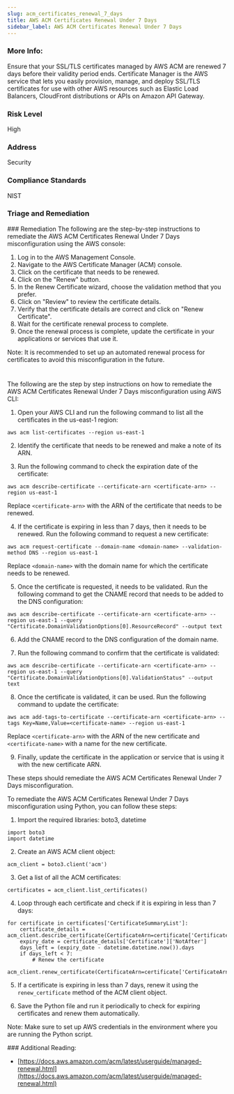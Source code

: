 ```yaml
---
slug: acm_certificates_renewal_7_days
title: AWS ACM Certificates Renewal Under 7 Days
sidebar_label: AWS ACM Certificates Renewal Under 7 Days
---
```


### More Info:

Ensure that your SSL/TLS certificates managed by AWS ACM are renewed 7 days before their validity period ends. Certificate Manager is the AWS service that lets you easily provision, manage, and deploy SSL/TLS certificates for use with other AWS resources such as Elastic Load Balancers, CloudFront distributions or APIs on Amazon API Gateway.

### Risk Level

High

### Address

Security

### Compliance Standards

NIST


### Triage and Remediation
<Tabs>
<Tab title='Remediation'>
### Remediation

<AccordionGroup>
<Accordion title='Using Console' defaultOpen='true'>
The following are the step-by-step instructions to remediate the AWS ACM Certificates Renewal Under 7 Days misconfiguration using the AWS console:

1. Log in to the AWS Management Console.
2. Navigate to the AWS Certificate Manager (ACM) console.
3. Click on the certificate that needs to be renewed.
4. Click on the "Renew" button.
5. In the Renew Certificate wizard, choose the validation method that you prefer.
6. Click on "Review" to review the certificate details.
7. Verify that the certificate details are correct and click on "Renew Certificate".
8. Wait for the certificate renewal process to complete.
9. Once the renewal process is complete, update the certificate in your applications or services that use it.

Note: It is recommended to set up an automated renewal process for certificates to avoid this misconfiguration in the future.

#
</Accordion>

<Accordion title='Using CLI'>
The following are the step by step instructions on how to remediate the AWS ACM Certificates Renewal Under 7 Days misconfiguration using AWS CLI:

1. Open your AWS CLI and run the following command to list all the certificates in the us-east-1 region:

```
aws acm list-certificates --region us-east-1
```

2. Identify the certificate that needs to be renewed and make a note of its ARN.

3. Run the following command to check the expiration date of the certificate:

```
aws acm describe-certificate --certificate-arn <certificate-arn> --region us-east-1
```

Replace `<certificate-arn>` with the ARN of the certificate that needs to be renewed.

4. If the certificate is expiring in less than 7 days, then it needs to be renewed. Run the following command to request a new certificate:

```
aws acm request-certificate --domain-name <domain-name> --validation-method DNS --region us-east-1
```

Replace `<domain-name>` with the domain name for which the certificate needs to be renewed.

5. Once the certificate is requested, it needs to be validated. Run the following command to get the CNAME record that needs to be added to the DNS configuration:

```
aws acm describe-certificate --certificate-arn <certificate-arn> --region us-east-1 --query "Certificate.DomainValidationOptions[0].ResourceRecord" --output text
```

6. Add the CNAME record to the DNS configuration of the domain name.

7. Run the following command to confirm that the certificate is validated:

```
aws acm describe-certificate --certificate-arn <certificate-arn> --region us-east-1 --query "Certificate.DomainValidationOptions[0].ValidationStatus" --output text
```

8. Once the certificate is validated, it can be used. Run the following command to update the certificate:

```
aws acm add-tags-to-certificate --certificate-arn <certificate-arn> --tags Key=Name,Value=<certificate-name> --region us-east-1
```

Replace `<certificate-arn>` with the ARN of the new certificate and `<certificate-name>` with a name for the new certificate.

9. Finally, update the certificate in the application or service that is using it with the new certificate ARN.

These steps should remediate the AWS ACM Certificates Renewal Under 7 Days misconfiguration.
</Accordion>

<Accordion title='Using Python'>
To remediate the AWS ACM Certificates Renewal Under 7 Days misconfiguration using Python, you can follow these steps:

1. Import the required libraries: boto3, datetime

```
import boto3
import datetime
```

2. Create an AWS ACM client object:

```
acm_client = boto3.client('acm')
```

3. Get a list of all the ACM certificates:

```
certificates = acm_client.list_certificates()
```

4. Loop through each certificate and check if it is expiring in less than 7 days:

```
for certificate in certificates['CertificateSummaryList']:
    certificate_details = acm_client.describe_certificate(CertificateArn=certificate['CertificateArn'])
    expiry_date = certificate_details['Certificate']['NotAfter']
    days_left = (expiry_date - datetime.datetime.now()).days
    if days_left < 7:
        # Renew the certificate
        acm_client.renew_certificate(CertificateArn=certificate['CertificateArn'])
```

5. If a certificate is expiring in less than 7 days, renew it using the `renew_certificate` method of the ACM client object.

6. Save the Python file and run it periodically to check for expiring certificates and renew them automatically.

Note: Make sure to set up AWS credentials in the environment where you are running the Python script.
</Accordion>

</AccordionGroup>
</Tab>
</Tabs>
### Additional Reading:

- [https://docs.aws.amazon.com/acm/latest/userguide/managed-renewal.html](https://docs.aws.amazon.com/acm/latest/userguide/managed-renewal.html) 

